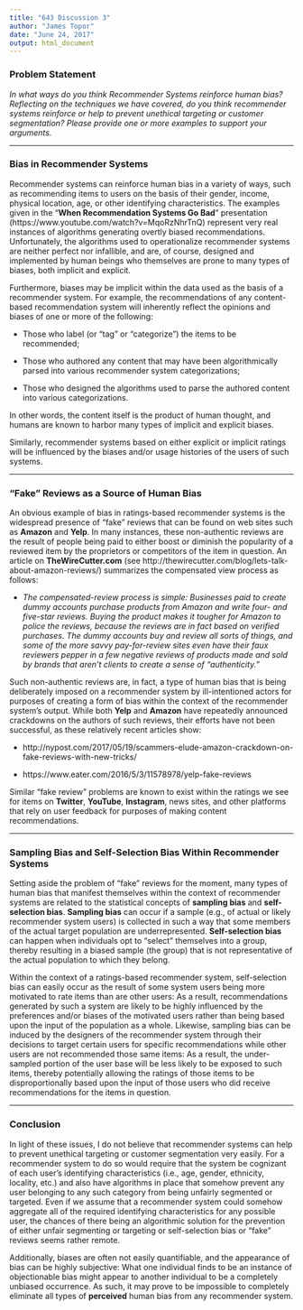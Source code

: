 ```yaml
---
title: "643 Discussion 3"
author: "James Topor"
date: "June 24, 2017"
output: html_document
---
```


### Problem Statement

*In what ways do you think Recommender Systems reinforce human bias? Reflecting on the techniques we have covered, do you think recommender systems reinforce or help to prevent unethical targeting or customer segmentation?  Please provide one or more examples to support your arguments.*

_____

### Bias in Recommender Systems

Recommender systems can reinforce human bias in a variety of ways, such as recommending items to users on the basis of their gender, income, physical location, age, or other identifying characteristics. The examples given in the "__When Recommendation Systems Go Bad__" presentation (https://www.youtube.com/watch?v=MqoRzNhrTnQ) represent very real instances of algorithms generating overtly biased recommendations. Unfortunately, the algorithms used to operationalize recommender systems are neither perfect nor infallible, and are, of course, designed and implemented by human beings who themselves are prone to many types of biases, both implicit and explicit. 

Furthermore, biases may be implicit within the data used as the basis of a recommender system. For example, the recommendations of any content-based recommendation system will inherently reflect the opinions and biases of one or more of the following:

- Those who label (or "tag" or "categorize") the items to be recommended;

- Those who authored any content that may have been algorithmically parsed into various recommender system categorizations;

- Those who designed the algorithms used to parse the authored content into various categorizations.

In other words, the content itself is the product of human thought, and humans are known to harbor many types of implicit and explicit biases.

Similarly, recommender systems based on either explicit or implicit ratings will be influenced by the biases and/or usage histories of the users of such systems.

_____

### "Fake" Reviews as a Source of Human Bias

An obvious example of bias in ratings-based recommender systems is the widespread presence of "fake" reviews that can be found on web sites such as __Amazon__ and __Yelp__. In many instances, these non-authentic reviews are the result of people being paid to either boost or diminish the popularity of a reviewed item by the proprietors or competitors of the item in question. An article on __TheWireCutter.com__ (see http://thewirecutter.com/blog/lets-talk-about-amazon-reviews/) summarizes the compensated view process as follows:

- *The compensated-review process is simple: Businesses paid to create dummy accounts purchase products from Amazon and write four- and five-star reviews. Buying the product makes it tougher for Amazon to police the reviews, because the reviews are in fact based on verified purchases. The dummy accounts buy and review all sorts of things, and some of the more savvy pay-for-review sites even have their faux reviewers pepper in a few negative reviews of products made and sold by brands that aren't clients to create a sense of "authenticity."*

Such non-authentic reviews are, in fact, a type of human bias that is being deliberately imposed on a recommender system by ill-intentioned actors for purposes of creating a form of bias within the context of the recommender system's output. While both __Yelp__ and __Amazon__ have repeatedly announced crackdowns on the authors of such reviews, their efforts have not been successful, as these relatively recent articles show:

- http://nypost.com/2017/05/19/scammers-elude-amazon-crackdown-on-fake-reviews-with-new-tricks/

- https://www.eater.com/2016/5/3/11578978/yelp-fake-reviews

Similar "fake review" problems are known to exist within the ratings we see for items on __Twitter__, __YouTube__, __Instagram__, news sites, and other platforms that rely on user feedback for purposes of making content recommendations.

_____

### Sampling Bias and Self-Selection Bias Within Recommender Systems

Setting aside the problem of "fake" reviews for the moment, many types of human bias that manifest themselves within the context of recommender systems are related to the statistical concepts of __sampling bias__ and __self-selection bias__. __Sampling bias__ can occur if a sample (e.g., of actual or likely recommender system users) is collected in such a way that some members of the actual target population are underrepresented. __Self-selection bias__ can happen when individuals opt to "select" themselves into a group, thereby resulting in a biased sample (the group) that is not representative of the actual population to which they belong. 

Within the context of a ratings-based recommender system, self-selection bias can easily occur as the result of some system users being more motivated to rate items than are other users: As a result, recommendations generated by such a system are likely to be highly influenced by the preferences and/or biases of the motivated users rather than being based upon the input of the population as a whole. Likewise, sampling bias can be induced by the designers of the recommender system through their decisions to target certain users for specific recommendations while other users are not recommended those same items: As a result, the under-sampled portion of the user base will be less likely to be exposed to such items, thereby potentially allowing the ratings of those items to be disproportionally based upon the input of those users who did receive recommendations for the items in question.

_____

### Conclusion

In light of these issues, I do not believe that recommender systems can help to prevent unethical targeting or customer segmentation very easily. For a recommender system to do so would require that the system be cognizant of each user's identifying characteristics (i.e., age, gender, ethnicity, locality, etc.) and also have algorithms in place that somehow prevent any user belonging to any such category from being unfairly segmented or targeted. Even if we assume that a recommender system could somehow aggregate all of the required identifying characteristics for any possible user, the chances of there being an algorithmic solution for the prevention of either unfair segmenting or targeting or self-selection bias or "fake" reviews seems rather remote.

Additionally, biases are often not easily quantifiable, and the appearance of bias can be highly subjective: What one individual finds to be an instance of objectionable bias might appear to another individual to be a completely unbiased occurrence. As such, it may prove to be impossible to completely eliminate all types of __perceived__ human bias from any recommender system. 